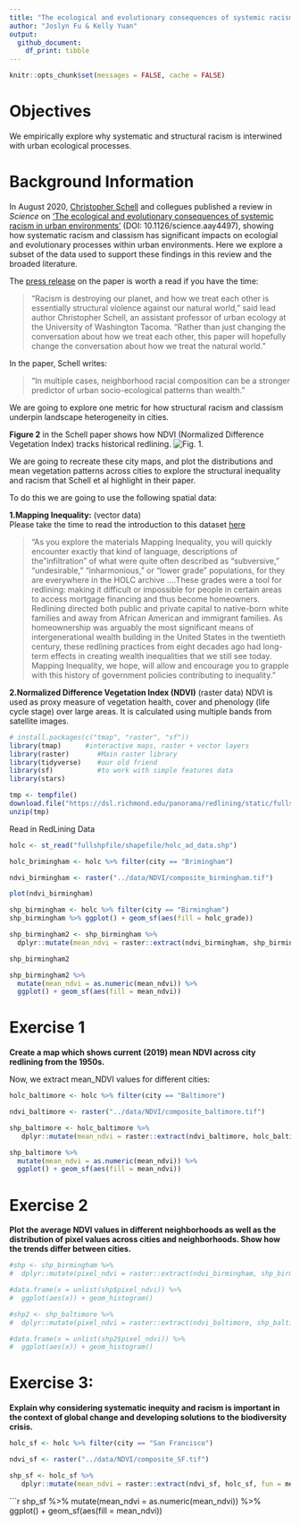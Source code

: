 ```yaml
---
title: "The ecological and evolutionary consequences of systemic racism"
author: "Joslyn Fu & Kelly Yuan"
output: 
  github_document:
    df_print: tibble
---
```


```r
knitr::opts_chunk$set(messages = FALSE, cache = FALSE)
```

# Objectives
We empirically explore why systematic and structural racism is interwined with urban ecological processes.

# Background Information
In August 2020, [Christopher Schell](http://directory.tacoma.uw.edu/employee/cjschell) and collegues published a review in *Science* on ['The ecological and evolutionary consequences of systemic racism in urban environments'](https://science.sciencemag.org/content/early/2020/08/12/science.aay4497) (DOI: 10.1126/science.aay4497), showing how systematic racism and classism  has significant impacts on ecologial and evolutionary processes within urban environments. Here we explore a subset of the data used to support these findings in this review and the broaded literature.

The [press release](https://www.washington.edu/news/2020/08/13/systemic-racism-has-consequences-for-all-life-in-cities/) on the paper is worth a read if you have the time:

> “Racism is destroying our planet, and how we treat each other is essentially structural violence against our natural world,” said lead author Christopher Schell, an assistant professor of urban ecology at the University of Washington Tacoma. “Rather than just changing the conversation about how we treat each other, this paper will hopefully change the conversation about how we treat the natural world.”

In the paper, Schell writes: 

 > "In multiple cases, neighborhood racial composition can be a stronger predictor of urban socio-ecological patterns than wealth."

We are going to explore one metric for how structural racism and classism underpin landscape heterogeneity in cities.

**Figure 2** in the Schell paper shows how NDVI (Normalized Difference Vegetation Index) tracks historical redlining.
![Fig. 1.](figures/fig2.png)

We are going to recreate these city maps, and plot the distributions and mean vegetation patterns across cities to explore the structural inequality and racism that Schell et al highlight in their paper.


To do this we are going to use the following spatial data:  

**1.Mapping Inequality:** (vector data)  
Please take the time to read the introduction to this dataset [here](https://dsl.richmond.edu/panorama/redlining/#loc=3/41.245/-105.469&text=intro)

> "As you explore the materials Mapping Inequality, you will quickly encounter exactly that kind of language, descriptions of the "infiltration" of what were quite often described as "subversive," "undesirable," "inharmonious," or "lower grade" populations, for they are everywhere in the HOLC archive ....These grades were a tool for redlining: making it difficult or impossible for people in certain areas to access mortgage financing and thus become homeowners. Redlining directed both public and private capital to native-born white families and away from African American and immigrant families. As homeownership was arguably the most significant means of intergenerational wealth building in the United States in the twentieth century, these redlining practices from eight decades ago had long-term effects in creating wealth inequalities that we still see today. Mapping Inequality, we hope, will allow and encourage you to grapple with this history of government policies contributing to inequality."

**2.Normalized Difference Vegetation Index (NDVI)** (raster data)
NDVI is used as proxy measure of vegetation health, cover and phenology (life cycle stage) over large areas. It is calculated using multiple bands from satellite images.

```r
# install.packages(c("tmap", "raster", "sf"))
library(tmap)      #interactive maps, raster + vector layers
library(raster)       #Main raster library
library(tidyverse)    #our old friend
library(sf)           #to work with simple features data
library(stars)
```  

```r
tmp <- tempfile()
download.file("https://dsl.richmond.edu/panorama/redlining/static/fullshpfile.zip", tmp)
unzip(tmp)
```

Read in RedLining Data
```r
holc <- st_read("fullshpfile/shapefile/holc_ad_data.shp")
```

```r
holc_brimingham <- holc %>% filter(city == "Brimingham")
```

```r
ndvi_birmingham <- raster("../data/NDVI/composite_birmingham.tif")
```
```r
plot(ndvi_birmingham)
```

```r
shp_birmingham <- holc %>% filter(city == "Birmingham")
shp_birmingham %>% ggplot() + geom_sf(aes(fill = holc_grade))
```

```r
shp_birmingham2 <- shp_birmingham %>% 
  dplyr::mutate(mean_ndvi = raster::extract(ndvi_birmingham, shp_birmingham, fun = mean))

shp_birmingham2
```

```r
shp_birmingham2 %>% 
  mutate(mean_ndvi = as.numeric(mean_ndvi)) %>%
  ggplot() + geom_sf(aes(fill = mean_ndvi))
```

# Exercise 1
**Create a map which shows current (2019) mean NDVI across city redlining from the 1950s.**

Now, we extract mean_NDVI values for different cities: 

```r
holc_baltimore <- holc %>% filter(city == "Baltimore")
```
```r
ndvi_baltimore <- raster("../data/NDVI/composite_baltimore.tif")
```
```r
shp_baltimore <- holc_baltimore %>% 
   dplyr::mutate(mean_ndvi = raster::extract(ndvi_baltimore, holc_baltimore, fun = mean))
```
```r
shp_baltimore %>% 
  mutate(mean_ndvi = as.numeric(mean_ndvi)) %>%
  ggplot() + geom_sf(aes(fill = mean_ndvi))
```



# Exercise 2
**Plot the average NDVI values in different neighborhoods as well as the distribution of pixel values across cities and neighborhoods. Show how the trends differ between cities.**
```r
#shp <- shp_birmingham %>%
#  dplyr::mutate(pixel_ndvi = raster::extract(ndvi_birmingham, shp_birmingham))
```
```r
#data.frame(x = unlist(shp$pixel_ndvi)) %>% 
#  ggplot(aes(x)) + geom_histogram()
```
```r
#shp2 <- shp_baltimore %>%
#  dplyr::mutate(pixel_ndvi = raster::extract(ndvi_baltimore, shp_baltimore))
```
```r
#data.frame(x = unlist(shp2$pixel_ndvi)) %>% 
#  ggplot(aes(x)) + geom_histogram()
```

# Exercise 3: 
**Explain why considering systematic inequity and racism is important in the context of global change and developing solutions to the biodiversity crisis.**

```r
holc_sf <- holc %>% filter(city == "San Francisco")
```
```r
ndvi_sf <- raster("../data/NDVI/composite_SF.tif")
```
```r
shp_sf <- holc_sf %>% 
   dplyr::mutate(mean_ndvi = raster::extract(ndvi_sf, holc_sf, fun = mean))
```
```r
shp_sf %>% 
  mutate(mean_ndvi = as.numeric(mean_ndvi)) %>%
  ggplot() + geom_sf(aes(fill = mean_ndvi))
